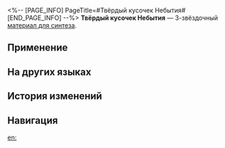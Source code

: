 <%-- [PAGE_INFO]
PageTitle=#Твёрдый кусочек Небытия#
[END_PAGE_INFO] --%>
{{Предмет Инфобокс
|id          = 182005
|Изображение = Предмет Твёрдый кусочек Небытия.png
|Тип         = Материал для синтеза
|Инвентарь   = Другие материалы
|Редкость    = 3
|Эффект      = 
|Описание    = Материал для синтеза уровня 3
|Источник1   = [[Заклёпкоград: Мнимый ткач и другие противники]]
}}
{{Описание|Кажется, этот кусочек железа обладает силой Небытия.<br />Возможно, это была монета, которую люди использовали для покупок.<br />Но очевидно, что по мере того как гравировка на нём стиралась, его ценность исчезала вместе с ней.<br /><br />''«Я не знаю, зачем я вообще это пишу. Какой смысл в описании этого предмета? Моя жизнь бессмысленна, как и этот фрагмент текста».''}}
'''Твёрдый кусочек Небытия''' — 3-звёздочный [[Материалы для синтеза|материал для синтеза]].

==Применение==
{{Используется в создании}}

==На других языках==
{{На других языках
|en   = Hard Chip of Nihility
|zhs  = 虚无硬片
|zht  = 虛無硬片
|ja   = 虚無の金属片
|ko   = 공허의 파편
|es   = Esquirla dura de la Nihilidad
|fr   = Fragment dur de la Nihilité
|ru   = Твёрдый кусочек Небытия
|th   = Hard Chip of Nihility
|vi   = Mảnh Hư Vô
|de   = Harter Chip der Nichtigkeit
|id   = Hard Chip of Nihility
|pt   = Lasca Dura de Inexistência
}}

==История изменений==
{{История изменений|3.5}}

==Навигация==
{{Материалы синтеза Навбокс}}

[[en:]]